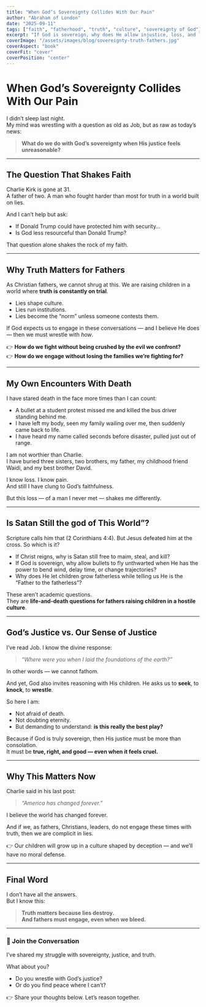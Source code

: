 ```yaml
---
title: "When God’s Sovereignty Collides With Our Pain"
author: "Abraham of London"
date: "2025-09-11"
tags: ["faith", "fatherhood", "truth", "culture", "sovereignty of God"]
excerpt: "If God is sovereign, why does He allow injustice, loss, and lies to prevail? As fathers and Christians, we cannot ignore this question."
coverImage: "/assets/images/blog/sovereignty-truth-fathers.jpg"
coverAspect: "book"
coverFit: "cover"
coverPosition: "center"
---
```


# When God’s Sovereignty Collides With Our Pain

I didn’t sleep last night.  
My mind was wrestling with a question as old as Job, but as raw as today’s news:  

> **What do we do with God’s sovereignty when His justice feels unreasonable?**

---

## The Question That Shakes Faith

Charlie Kirk is gone at 31.  
A father of two. A man who fought harder than most for truth in a world built on lies.  

And I can’t help but ask:  
- If Donald Trump could have protected him with security…  
- Is God less resourceful than Donald Trump?  

That question alone shakes the rock of my faith.  

---

## Why Truth Matters for Fathers

As Christian fathers, we cannot shrug at this. We are raising children in a world where **truth is constantly on trial**.  

- Lies shape culture.  
- Lies run institutions.  
- Lies become the “norm” unless someone contests them.  

If God expects us to engage in these conversations — and I believe He does — then we must wrestle with *how*.  

👉 **How do we fight without being crushed by the evil we confront?**  
👉 **How do we engage without losing the families we’re fighting for?**

---

## My Own Encounters With Death

I have stared death in the face more times than I can count:  

- A bullet at a student protest missed me and killed the bus driver standing behind me.  
- I have left my body, seen my family wailing over me, then suddenly came back to life.  
- I have heard my name called seconds before disaster, pulled just out of range.  

I am not worthier than Charlie.  
I have buried three sisters, two brothers, my father, my childhood friend Waidi, and my best brother David.  

I know loss. I know pain.  
And still I have clung to God’s faithfulness.  

But this loss — of a man I never met — shakes me differently.  

---

## Is Satan Still the god of This World”?

Scripture calls him that (2 Corinthians 4:4). But Jesus defeated him at the cross. So which is it?  

- If Christ reigns, why is Satan still free to maim, steal, and kill?  
- If God is sovereign, why allow bullets to fly unthwarted when He has the power to bend wind, delay time, or change trajectories?  
- Why does He let children grow fatherless while telling us He is the “Father to the fatherless”?  

These aren’t academic questions.  
They are **life-and-death questions for fathers raising children in a hostile culture**.  

---

## God’s Justice vs. Our Sense of Justice

I’ve read Job. I know the divine response:  

> *“Where were you when I laid the foundations of the earth?”*  

In other words — we cannot fathom.  

And yet, God also invites reasoning with His children. He asks us to **seek**, to **knock**, to **wrestle**.  

So here I am:  
- Not afraid of death.  
- Not doubting eternity.  
- But demanding to understand: **is this really the best play?**  

Because if God is truly sovereign, then His justice must be more than consolation.  
It must be **true, right, and good — even when it feels cruel.**

---

## Why This Matters Now

Charlie said in his last post:  

> *“America has changed forever.”*  

I believe the world has changed forever.  

And if we, as fathers, Christians, leaders, do not engage these times with truth, then we are complicit in lies.  

👉 Our children will grow up in a culture shaped by deception — and we’ll have no moral defense.  

---

## Final Word

I don’t have all the answers.  
But I know this:  

> **Truth matters because lies destroy.  
> And fathers must engage, even when we bleed.**

---

### 💬 Join the Conversation

I’ve shared my struggle with sovereignty, justice, and truth.  

What about you?  
- Do you wrestle with God’s justice?  
- Or do you find peace where I can’t?  

👉 Share your thoughts below. Let’s reason together.
